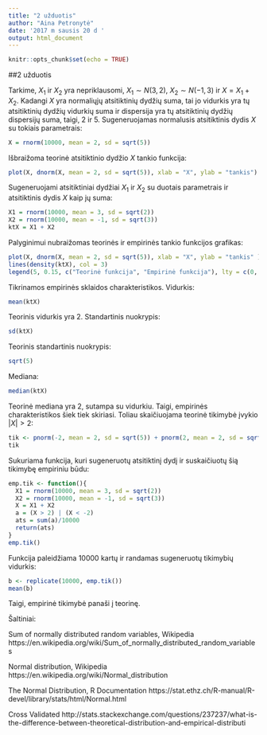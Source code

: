---
title: "2 užduotis"
author: "Aina Petronytė"
date: '2017 m sausis 20 d '
output: html_document
---

```{r setup, include=FALSE}
knitr::opts_chunk$set(echo = TRUE)
```

##2 užduotis

Tarkime, $X_1$ ir $X_2$ yra nepriklausomi, $X_1 \sim N(3, 2)$, $X_2 \sim N(-1, 3)$ ir $X = X_1 + X_2$. Kadangi $X$ yra normaliųjų atsitiktinių dydžių suma, tai jo vidurkis yra tų atsitiktinių dydžių vidurkių suma ir dispersija yra tų atsitiktinių dydžių dispersijų suma, taigi, 2 ir 5. Sugeneruojamas normalusis atsitiktinis dydis $X$ su tokiais parametrais:

```{r}
X = rnorm(10000, mean = 2, sd = sqrt(5))
```

Išbraižoma teorinė atsitiktinio dydžio $X$ tankio funkcija:

```{r}
plot(X, dnorm(X, mean = 2, sd = sqrt(5)), xlab = "X", ylab = "tankis")
```

Sugeneruojami atsitiktiniai dydžiai $X_1$ ir $X_2$ su duotais parametrais ir atsitiktinis dydis $X$ kaip jų suma:

```{r}
X1 = rnorm(10000, mean = 3, sd = sqrt(2))
X2 = rnorm(10000, mean = -1, sd = sqrt(3))
ktX = X1 + X2
```

Palyginimui nubraižomas teorinės ir empirinės tankio funkcijos grafikas:

```{r}
plot(X, dnorm(X, mean = 2, sd = sqrt(5)), xlab = "X", ylab = "tankis" )
lines(density(ktX), col = 3)
legend(5, 0.15, c("Teorinė funkcija", "Empirinė funkcija"), lty = c(0, 1), pch = c(1, NA), col = c(1, 3))
```

Tikrinamos empirinės sklaidos charakteristikos. Vidurkis:

```{r}
mean(ktX)
```

Teorinis vidurkis yra 2. Standartinis nuokrypis:

```{r}
sd(ktX)
```

Teorinis standartinis nuokrypis:

```{r}
sqrt(5)
```

Mediana:

```{r}
median(ktX)
```

Teorinė mediana yra 2, sutampa su vidurkiu. Taigi, empirinės charakteristikos šiek tiek skiriasi. Toliau skaičiuojama teorinė tikimybė įvykio $|X| > 2$:

```{r}
tik <- pnorm(-2, mean = 2, sd = sqrt(5)) + pnorm(2, mean = 2, sd = sqrt(5), lower.tail = FALSE)
tik
```

Sukuriama funkcija, kuri sugeneruotų atsitiktinį dydį ir suskaičiuotų šią tikimybę empiriniu būdu:

```{r}
emp.tik <- function(){
  X1 = rnorm(10000, mean = 3, sd = sqrt(2))
  X2 = rnorm(10000, mean = -1, sd = sqrt(3))
  X = X1 + X2
  a = (X > 2) | (X < -2)
  ats = sum(a)/10000
  return(ats)
}
emp.tik()
```

Funkcija paleidžiama 10000 kartų ir randamas sugeneruotų tikimybių vidurkis:

```{r}
b <- replicate(10000, emp.tik())
mean(b)
```

Taigi, empirinė tikimybė panaši į teorinę.

Šaltiniai:

Sum of normally distributed random variables, Wikipedia https://en.wikipedia.org/wiki/Sum_of_normally_distributed_random_variables

Normal distribution, Wikipedia https://en.wikipedia.org/wiki/Normal_distribution

The Normal Distribution, R Documentation https://stat.ethz.ch/R-manual/R-devel/library/stats/html/Normal.html

Cross Validated http://stats.stackexchange.com/questions/237237/what-is-the-difference-between-theoretical-distribution-and-empirical-distributi
